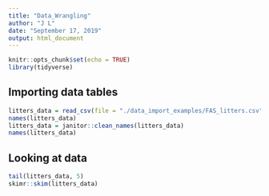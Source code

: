 ```yaml
---
title: "Data_Wrangling"
author: "J L"
date: "September 17, 2019"
output: html_document
---
```


```r
knitr::opts_chunk$set(echo = TRUE)
library(tidyverse)
```

## Importing data tables

```r
litters_data = read_csv(file = "./data_import_examples/FAS_litters.csv")
names(litters_data)
litters_data = janitor::clean_names(litters_data)
names(litters_data)
```

## Looking at data

```r
tail(litters_data, 5)
skimr::skim(litters_data)
```

